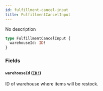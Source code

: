 ```yaml
---
id: fulfillment-cancel-input
title: FulfillmentCancelInput
---
```


No description

```graphql
type FulfillmentCancelInput {
  warehouseId: ID!
}
```

### Fields

#### `warehouseId` ([`ID!`](../../../developer/api-reference/scalars/id))

ID of warehouse where items will be restock.
